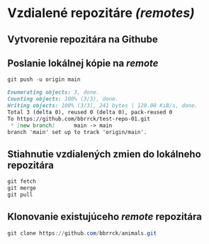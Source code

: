 # Vzdialené repozitáre *(remotes)*


## Vytvorenie repozitára na Githube
::: {.todo}
:::


## Poslanie lokálnej kópie na *remote*
::: {.todo}
:::

```powershell
git push -u origin main
```

```markdown
Enumerating objects: 3, done.
Counting objects: 100% (3/3), done.
Writing objects: 100% (3/3), 241 bytes | 120.00 KiB/s, done.
Total 3 (delta 0), reused 0 (delta 0), pack-reused 0
To https://github.com/bbrrck/test-repo-01.git
 * [new branch]      main -> main
branch 'main' set up to track 'origin/main'.
```


## Stiahnutie vzdialených zmien do lokálneho repozitára
::: {.todo}
:::

```powershell
git fetch
git merge
git pull
```


## Klonovanie existujúceho *remote* repozitára

::: {.todo}
:::

```powershell
git clone https://github.com/bbrrck/animals.git
```
